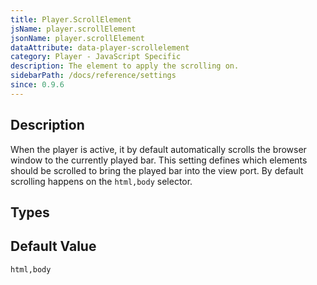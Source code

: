 ```yaml
---
title: Player.ScrollElement
jsName: player.scrollElement
jsonName: player.scrollElement
dataAttribute: data-player-scrollelement
category: Player - JavaScript Specific
description: The element to apply the scrolling on.
sidebarPath: /docs/reference/settings
since: 0.9.6
---
```



## Description

When the player is active, it by default automatically scrolls the browser window to the currently played bar. This setting 
defines which elements should be scrolled to bring the played bar into the view port. By default scrolling happens on the `html,body`
selector. 

<PropertyDescription metadata={metadata} />

## Types

<TypeTable>
    <TypeRow name="string" type="json-js-html"/>
    <TypeRow name="DOM Element" type="js" />
</TypeTable>

## Default Value

`html,body`